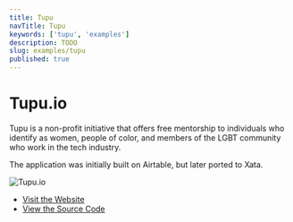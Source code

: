 ```yaml
---
title: Tupu
navTitle: Tupu
keywords: ['tupu', 'examples']
description: TODO
slug: examples/tupu
published: true
---
```


# Tupu.io

Tupu is a non-profit initiative that offers free mentorship to individuals who identify as women, people of color, and members of the LGBT community who work in the tech industry. 

The application was initially built on Airtable, but later ported to Xata.

![Tupu.io](/images/docs/examples/tupu.png)

- [Visit the Website](https://tupu.io)
- [View the Source Code](https://github.com/tupuio/tupuapp)
